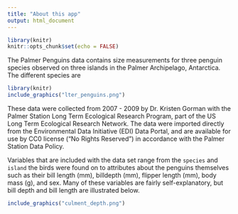 ```yaml
---
title: "About this app"
output: html_document
---
```


```r
library(knitr)
knitr::opts_chunk$set(echo = FALSE)
```


The Palmer Penguins data contains size measurements for three penguin species observed on three islands in the Palmer Archipelago, Antarctica. The different species are


```r
library(knitr)
include_graphics("lter_penguins.png")
```

These data were collected from 2007 - 2009 by Dr. Kristen Gorman with the Palmer Station Long Term Ecological Research Program, part of the US Long Term Ecological Research Network. The data were imported directly from the Environmental Data Initiative (EDI) Data Portal, and are available for use by CC0 license (“No Rights Reserved”) in accordance with the Palmer Station Data Policy.

Variables that are included with the data set range from the `species` and `island` the birds were found on to attributes about the penguins themselves such as their bill length (mm), billdepth (mm), flipper length (mm), body mass (g), and sex. Many of these variables are fairly self-explanatory, but bill depth and bill length are illustrated below.

```r
include_graphics("culment_depth.png")
```